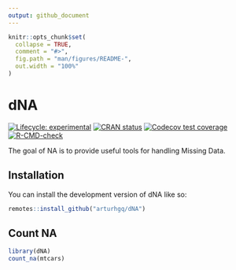 ```yaml
---
output: github_document
---
```


<!-- README.md is generated from README.Rmd. Please edit that file -->

```r
knitr::opts_chunk$set(
  collapse = TRUE,
  comment = "#>",
  fig.path = "man/figures/README-",
  out.width = "100%"
)
```

# dNA

<!-- badges: start -->
[![Lifecycle: experimental](https://img.shields.io/badge/lifecycle-experimental-orange.svg)](https://lifecycle.r-lib.org/articles/stages.html#experimental)
[![CRAN status](https://www.r-pkg.org/badges/version/dNA)](https://CRAN.R-project.org/package=dNA)
[![Codecov test coverage](https://codecov.io/gh/arturhgq/dNA/branch/master/graph/badge.svg)](https://app.codecov.io/gh/arturhgq/dNA?branch=master)
[![R-CMD-check](https://github.com/arturhgq/dNA/actions/workflows/R-CMD-check.yaml/badge.svg)](https://github.com/arturhgq/dNA/actions/workflows/R-CMD-check.yaml)
<!-- badges: end -->

The goal of NA is to provide useful tools for handling Missing Data.

## Installation

You can install the development version of dNA like so:

``` r
remotes::install_github("arturhgq/dNA")
```

## Count NA

```r
library(dNA)
count_na(mtcars)
```
